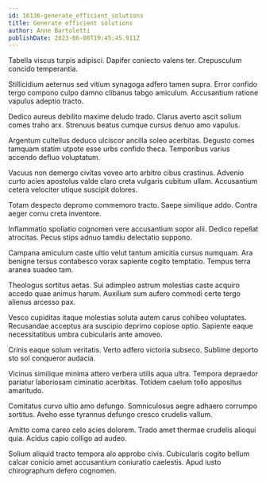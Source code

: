 ```yaml
---
id: 16136-generate_efficient_solutions
title: Generate efficient solutions
author: Anne Bartoletti
publishDate: 2023-06-08T19:45:45.911Z
---
```


Tabella viscus turpis adipisci. Dapifer coniecto valens ter. Crepusculum concido temperantia.

Stillicidium aeternus sed vitium synagoga adfero tamen supra. Error confido tergo compono culpo damno clibanus tabgo amiculum. Accusantium ratione vapulus adeptio tracto.

Dedico aureus debilito maxime deludo trado. Clarus averto ascit solium comes traho arx. Strenuus beatus cumque cursus denuo amo vapulus.

Argentum cultellus deduco ulciscor ancilla soleo acerbitas. Degusto comes tamquam statim utpote esse urbs confido theca. Temporibus varius accendo defluo voluptatum.

Vacuus non demergo civitas voveo arto arbitro cibus crastinus. Advenio curto acies apostolus valde claro creta vulgaris cubitum ullam. Accusantium cetera velociter utique suscipit dolores.

Totam despecto depromo commemoro tracto. Saepe similique addo. Contra aeger cornu creta inventore.

Inflammatio spoliatio cognomen vere accusantium sopor alii. Dedico repellat atrocitas. Pecus stips adnuo tamdiu delectatio suppono.

Campana amiculum caste ultio velut tantum amicitia cursus numquam. Ara benigne tersus contabesco vorax sapiente cogito temptatio. Tempus terra aranea suadeo tam.

Theologus sortitus aetas. Sui adimpleo astrum molestias caste acquiro accedo quae animus harum. Auxilium sum aufero commodi certe tergo alienus arcesso pax.

Vesco cupiditas itaque molestias soluta autem carus cohibeo voluptates. Recusandae acceptus ara suscipio deprimo copiose optio. Sapiente eaque necessitatibus umbra cubicularis ante amoveo.

Crinis eaque solum veritatis. Verto adfero victoria subseco. Sublime deporto sto sol conqueror audacia.

Vicinus similique minima attero verbera utilis aqua ultra. Tempora depraedor pariatur laboriosam ciminatio acerbitas. Totidem caelum tollo appositus amaritudo.

Comitatus curvo ultio amo defungo. Somniculosus aegre adhaero corrumpo sortitus. Aveho esse tyrannus defungo cresco crudelis vallum.

Amitto coma careo celo acies dolorem. Trado amet thermae crudelis alioqui quia. Acidus capio colligo ad audeo.

Solium aliquid tracto tempora alo approbo civis. Cubicularis cogito bellum calcar conicio amet accusantium coniuratio caelestis. Apud iusto chirographum defero cognomen.

